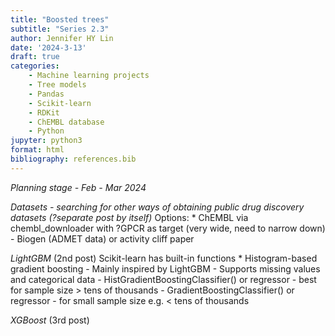 ```yaml
---
title: "Boosted trees"
subtitle: "Series 2.3"
author: Jennifer HY Lin
date: '2024-3-13'
draft: true
categories: 
    - Machine learning projects
    - Tree models
    - Pandas
    - Scikit-learn
    - RDKit
    - ChEMBL database
    - Python
jupyter: python3
format: html
bibliography: references.bib
---
```


*Planning stage - Feb - Mar 2024*


*Datasets - searching for other ways of obtaining public drug discovery datasets (?separate post by itself)*
Options:
* ChEMBL via chembl_downloader with ?GPCR as target (very wide, need to narrow down)
- Biogen (ADMET data) or activity cliff paper


*LightGBM* (2nd post)
Scikit-learn has built-in functions
* Histogram-based gradient boosting
- Mainly inspired by LightGBM
- Supports missing values and categorical data
- HistGradientBoostingClassifier() or regressor - best for sample size > tens of thousands
- GradientBoostingClassifier() or regressor - for small sample size e.g. < tens of thousands


*XGBoost* (3rd post)
